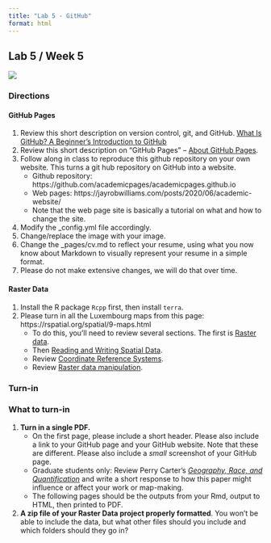 ```yaml
---
title: "Lab 5 - GitHub"
format: html
---
```


## Lab 5 / Week 5

![](images/exploregithub.jpg){fig-alt="GitHub promotional image"}

### Directions

#### GitHub Pages

1.  Review this short description on version control, git, and GitHub. [What Is GitHub? A Beginner's Introduction to GitHub](https://kinsta.com/knowledgebase/what-is-github/)
2.  Review this short description on "GitHub Pages" -- [About GitHub Pages](https://docs.github.com/en/pages/getting-started-with-github-pages/about-github-pages).
3.  Follow along in class to reproduce this github repository on your own website. This turns a git hub repository on GitHub into a website.
    -   Github repository: https://github.com/academicpages/academicpages.github.io
    -   Web pages: https://jayrobwilliams.com/posts/2020/06/academic-website/
    -   Note that the web page site is basically a tutorial on what and how to change the site.
4.  Modify the \_config.yml file accordingly.
5.  Change/replace the image with your image.
6.  Change the \_pages/cv.md to reflect your resume, using what you now know about Markdown to visually represent your resume in a simple format.
7.  Please do not make extensive changes, we will do that over time.

#### Raster Data

1.  Install the R package `Rcpp` first, then install `terra`.
2.  Please turn in all the Luxembourg maps from this page: https://rspatial.org/spatial/9-maps.html
    -   To do this, you'll need to review several sections. The first is [Raster data](https://rspatial.org/spatial/4-rasterdata.html).
    -   Then [Reading and Writing Spatial Data](https://rspatial.org/spatial/5-files.html).
    -   Review [Coordinate Reference Systems](https://rspatial.org/spatial/6-crs.html).
    -   Review [Raster data manipulation](https://rspatial.org/spatial/8-rastermanip.html).

### Turn-in

::: {.alert .alert-info}
### What to turn-in

1.  **Turn in a single PDF.**
    -   On the first page, please include a short header. Please also include a link to your GitHub page and your GitHub website. Note that these are different. Please also include a *small* screenshot of your GitHub page.
    -   Graduate students only: Review Perry Carter's [*Geography, Race, and Quantification*](https://www.tandfonline.com/doi/full/10.1080/00330120903143466) and write a short response to how this paper might influence or affect your work or map-making.
    -   The following pages should be the outputs from your Rmd, output to HTML, then printed to PDF.
2.  **A zip file of your Raster Data project properly formatted**. You won't be able to include the data, but what other files should you include and which folders should they go in?
:::
